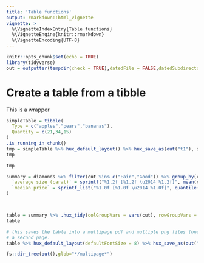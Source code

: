```yaml
---
title: 'Table functions'
output: rmarkdown::html_vignette
vignette: >
  %\VignetteIndexEntry{Table functions}
  %\VignetteEngine{knitr::rmarkdown}
  %\VignetteEncoding{UTF-8}
---
```




```r
knitr::opts_chunk$set(echo = TRUE)
library(tidyverse)
out = outputter(tempdir(check = TRUE),datedFile = FALSE,datedSubdirectory = FALSE)
```

# Create a table from a tibble

This is a wrapper 

```r
simpleTable = tibble(
  Type = c("apples","pears","bananas"),
  Quantity = c(21,34,15)
)
.is_running_in_chunk()
tmp = simpleTable %>% hux_default_layout() %>% hux_save_as(out("t1"), std_size$third)
tmp
```

```r

tmp
```

```r
summary = diamonds %>% filter(cut %in% c("Fair","Good")) %>% group_by(cut,color,clarity) %>% summarise(
  `average size (carat)` = sprintf("%1.2f [%1.2f \u2014 %1.2f]", mean(carat), mean(carat)-1.96*sd(carat), mean(carat)+1.96*sd(carat)),
  `median price` = sprintf_list("%1.0f [%1.0f \u2014 %1.0f]", quantile(price, c(0.5,0.25,0.75)))
)



table = summary %>% .hux_tidy(colGroupVars = vars(cut), rowGroupVars = vars(color, clarity))
table
```

```r
# this saves the table into a multipage pdf and multiple png files (one per page). This is based on a full A4 page size, minus margins which demonstrates the overflow onto 
# a second page.
table %>% hux_default_layout(defaultFontSize = 8) %>% hux_save_as(out("multipage_t2"), std_size$full)

```

```r
fs::dir_tree(out(),glob="*/multipage*")
```



